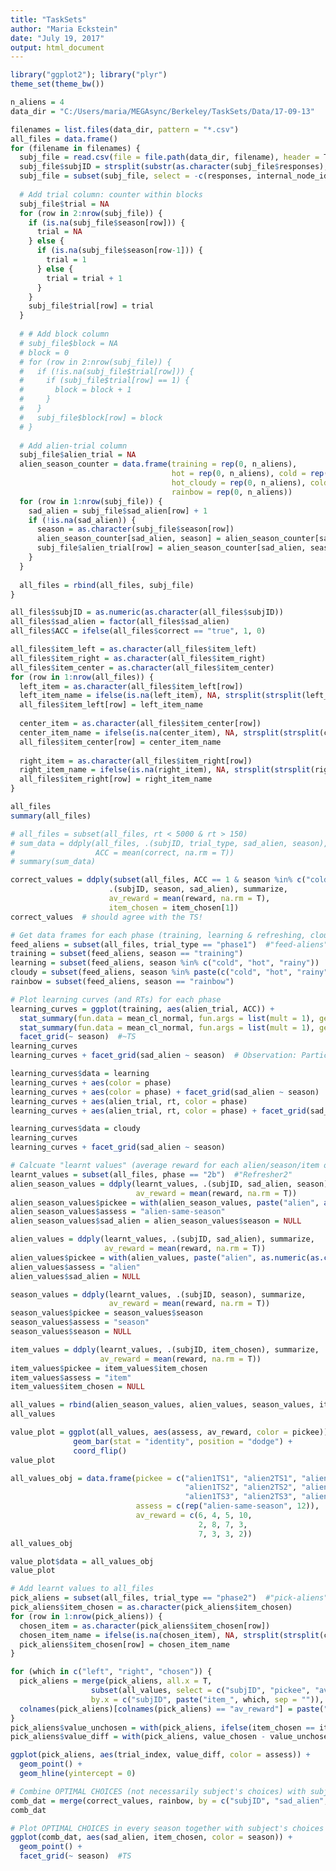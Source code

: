 ```yaml
---
title: "TaskSets"
author: "Maria Eckstein"
date: "July 19, 2017"
output: html_document
---
```


```r
library("ggplot2"); library("plyr")
theme_set(theme_bw())

n_aliens = 4
data_dir = "C:/Users/maria/MEGAsync/Berkeley/TaskSets/Data/17-09-13"
```
```r
filenames = list.files(data_dir, pattern = "*.csv")
all_files = data.frame()
for (filename in filenames) {
  subj_file = read.csv(file = file.path(data_dir, filename), header = T, na.strings = c("", "NA", "-1"))
  subj_file$subjID = strsplit(substr(as.character(subj_file$responses), 8, 10), "[^0-9]")[[1]][[1]]
  subj_file = subset(subj_file, select = -c(responses, internal_node_id, view_history))
  
  # Add trial column: counter within blocks
  subj_file$trial = NA
  for (row in 2:nrow(subj_file)) {
    if (is.na(subj_file$season[row])) {
      trial = NA
    } else {
      if (is.na(subj_file$season[row-1])) {
        trial = 1
      } else {
        trial = trial + 1
      }
    }
    subj_file$trial[row] = trial
  }
  
  # # Add block column
  # subj_file$block = NA
  # block = 0
  # for (row in 2:nrow(subj_file)) {
  #   if (!is.na(subj_file$trial[row])) {
  #     if (subj_file$trial[row] == 1) {
  #       block = block + 1
  #     }
  #   }
  #   subj_file$block[row] = block
  # }
  
  # Add alien-trial column
  subj_file$alien_trial = NA
  alien_season_counter = data.frame(training = rep(0, n_aliens),
                                    hot = rep(0, n_aliens), cold = rep(0, n_aliens), rainy = rep(0, n_aliens),
                                    hot_cloudy = rep(0, n_aliens), cold_cloudy = rep(0, n_aliens), rainy_cloudy = rep(0, n_aliens),
                                    rainbow = rep(0, n_aliens))
  for (row in 1:nrow(subj_file)) {
    sad_alien = subj_file$sad_alien[row] + 1
    if (!is.na(sad_alien)) {
      season = as.character(subj_file$season[row])
      alien_season_counter[sad_alien, season] = alien_season_counter[sad_alien, season] + 1
      subj_file$alien_trial[row] = alien_season_counter[sad_alien, season]
    }
  }
  
  all_files = rbind(all_files, subj_file)
}

all_files$subjID = as.numeric(as.character(all_files$subjID))
all_files$sad_alien = factor(all_files$sad_alien)
all_files$ACC = ifelse(all_files$correct == "true", 1, 0)

all_files$item_left = as.character(all_files$item_left)
all_files$item_right = as.character(all_files$item_right)
all_files$item_center = as.character(all_files$item_center)
for (row in 1:nrow(all_files)) {
  left_item = as.character(all_files$item_left[row])
  left_item_name = ifelse(is.na(left_item), NA, strsplit(strsplit(left_item, "id=\'")[[1]][2], "-button")[[1]])
  all_files$item_left[row] = left_item_name
  
  center_item = as.character(all_files$item_center[row])
  center_item_name = ifelse(is.na(center_item), NA, strsplit(strsplit(center_item, "id=\'")[[1]][2], "-button")[[1]])
  all_files$item_center[row] = center_item_name
  
  right_item = as.character(all_files$item_right[row])
  right_item_name = ifelse(is.na(right_item), NA, strsplit(strsplit(right_item, "id=\'")[[1]][2], "-button")[[1]])
  all_files$item_right[row] = right_item_name
}

all_files
summary(all_files)
```
```r

# all_files = subset(all_files, rt < 5000 & rt > 150)
# sum_data = ddply(all_files, .(subjID, trial_type, sad_alien, season), summarize,
#                  ACC = mean(correct, na.rm = T))
# summary(sum_data)

```
```r

correct_values = ddply(subset(all_files, ACC == 1 & season %in% c("cold", "hot", "rainy")),
                      .(subjID, season, sad_alien), summarize,
                      av_reward = mean(reward, na.rm = T),
                      item_chosen = item_chosen[1])
correct_values  # should agree with the TS!

# Get data frames for each phase (training, learning & refreshing, cloudy)
feed_aliens = subset(all_files, trial_type == "phase1")  #"feed-aliens")
training = subset(feed_aliens, season == "training")
learning = subset(feed_aliens, season %in% c("cold", "hot", "rainy"))
cloudy = subset(feed_aliens, season %in% paste(c("cold", "hot", "rainy"), "_cloudy", sep = ""))
rainbow = subset(feed_aliens, season == "rainbow")

# Plot learning curves (and RTs) for each phase
learning_curves = ggplot(training, aes(alien_trial, ACC)) +
  stat_summary(fun.data = mean_cl_normal, fun.args = list(mult = 1), geom = "point") +
  stat_summary(fun.data = mean_cl_normal, fun.args = list(mult = 1), geom = "line") +
  facet_grid(~ season)  #~TS
learning_curves
learning_curves + facet_grid(sad_alien ~ season)  # Observation: Participants learn one alien after the other, rather than at the same time...

learning_curves$data = learning
learning_curves + aes(color = phase)
learning_curves + aes(color = phase) + facet_grid(sad_alien ~ season)
learning_curves + aes(alien_trial, rt, color = phase)
learning_curves + aes(alien_trial, rt, color = phase) + facet_grid(sad_alien ~ season)  # Observation: RTs are slowest when performance is worst

learning_curves$data = cloudy
learning_curves
learning_curves + facet_grid(sad_alien ~ season)
```
```r

# Calcuate "learnt values" (average reward for each alien/season/item obtained during the refresher right before picking)
learnt_values = subset(all_files, phase == "2b")  #"Refresher2"
alien_season_values = ddply(learnt_values, .(subjID, sad_alien, season), summarize,  # replace season with TS
                            av_reward = mean(reward, na.rm = T))
alien_season_values$pickee = with(alien_season_values, paste("alien", as.numeric(as.character(sad_alien)) + 1, season, sep = ""))
alien_season_values$assess = "alien-same-season"
alien_season_values$sad_alien = alien_season_values$season = NULL

alien_values = ddply(learnt_values, .(subjID, sad_alien), summarize,
                     av_reward = mean(reward, na.rm = T))
alien_values$pickee = with(alien_values, paste("alien", as.numeric(as.character(sad_alien)) + 1, sep = ""))
alien_values$assess = "alien"
alien_values$sad_alien = NULL

season_values = ddply(learnt_values, .(subjID, season), summarize,
                      av_reward = mean(reward, na.rm = T))
season_values$pickee = season_values$season
season_values$assess = "season"
season_values$season = NULL

item_values = ddply(learnt_values, .(subjID, item_chosen), summarize,
                    av_reward = mean(reward, na.rm = T))
item_values$pickee = item_values$item_chosen
item_values$assess = "item"
item_values$item_chosen = NULL

all_values = rbind(alien_season_values, alien_values, season_values, item_values)
all_values

value_plot = ggplot(all_values, aes(assess, av_reward, color = pickee)) +
              geom_bar(stat = "identity", position = "dodge") +
              coord_flip()
value_plot

all_values_obj = data.frame(pickee = c("alien1TS1", "alien2TS1", "alien3TS1", "alien4TS1",
                                       "alien1TS2", "alien2TS2", "alien3TS2", "alien4TS2",
                                       "alien1TS3", "alien2TS3", "alien3TS3", "alien4TS3"),
                            assess = c(rep("alien-same-season", 12)),
                            av_reward = c(6, 4, 5, 10,
                                          2, 8, 7, 3,
                                          7, 3, 3, 2))
all_values_obj

value_plot$data = all_values_obj
value_plot
```
```r
# Add learnt values to all_files
pick_aliens = subset(all_files, trial_type == "phase2")  #"pick-aliens"
pick_aliens$item_chosen = as.character(pick_aliens$item_chosen)
for (row in 1:nrow(pick_aliens)) {
  chosen_item = as.character(pick_aliens$item_chosen[row])
  chosen_item_name = ifelse(is.na(chosen_item), NA, strsplit(strsplit(chosen_item, "#")[[1]][2], "-button")[[1]])
  pick_aliens$item_chosen[row] = chosen_item_name
}

for (which in c("left", "right", "chosen")) {
  pick_aliens = merge(pick_aliens, all.x = T,
                  subset(all_values, select = c("subjID", "pickee", "av_reward")),
                  by.x = c("subjID", paste("item_", which, sep = "")), by.y = c("subjID", "pickee"))
  colnames(pick_aliens)[colnames(pick_aliens) == "av_reward"] = paste("value_", which, sep = "")
}
pick_aliens$value_unchosen = with(pick_aliens, ifelse(item_chosen == item_left, value_right, value_left))
pick_aliens$value_diff = with(pick_aliens, value_chosen - value_unchosen)

ggplot(pick_aliens, aes(trial_index, value_diff, color = assess)) +
  geom_point() +
  geom_hline(yintercept = 0)
```
```r

# Combine OPTIMAL CHOICES (not necessarily subject's choices) with subject's choices in the rainbow season
comb_dat = merge(correct_values, rainbow, by = c("subjID", "sad_alien", "season", "item_chosen"), all = T)
comb_dat

# Plot OPTIMAL CHOICES in every season together with subject's choices in the rainbow season
ggplot(comb_dat, aes(sad_alien, item_chosen, color = season)) +
  geom_point() +
  facet_grid(~ season)  #TS

```